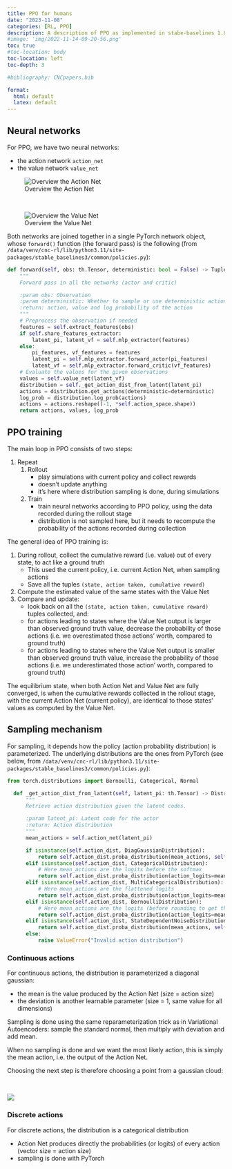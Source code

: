 ```yaml
---
title: PPO for humans
date: "2023-11-08"
categories: [RL, PPO]
description: A description of PPO as implemented in stabe-baselines 1.8.0
#image: 'img/2022-11-14-09-20-56.png'
toc: true
#toc-location: body
toc-location: left
toc-depth: 3

#bibliography: CNCpapers.bib

format:
  html: default
  latex: default
---
```


## Neural networks

For PPO, we have two neural networks:

- the action network `action_net`
- the value network `value_net`



![Overview the Action Net](img/ActionNet.png)

\

![Overview the Value Net](img/ValueNet.png)

Both networks are joined together in a single PyTorch network object,
whose `forward()` function (the forward pass) is the following
(from `/data/venv/cnc-rl/lib/python3.11/site-packages/stable_baselines3/common/policies.py`):

```python
def forward(self, obs: th.Tensor, deterministic: bool = False) -> Tuple[th.Tensor, th.Tensor, th.Tensor]:
    """
    Forward pass in all the networks (actor and critic)

    :param obs: Observation
    :param deterministic: Whether to sample or use deterministic actions
    :return: action, value and log probability of the action
    """
    # Preprocess the observation if needed
    features = self.extract_features(obs)
    if self.share_features_extractor:
        latent_pi, latent_vf = self.mlp_extractor(features)
    else:
        pi_features, vf_features = features
        latent_pi = self.mlp_extractor.forward_actor(pi_features)
        latent_vf = self.mlp_extractor.forward_critic(vf_features)
    # Evaluate the values for the given observations
    values = self.value_net(latent_vf)
    distribution = self._get_action_dist_from_latent(latent_pi)
    actions = distribution.get_actions(deterministic=deterministic)
    log_prob = distribution.log_prob(actions)
    actions = actions.reshape((-1, *self.action_space.shape))
    return actions, values, log_prob
```

## PPO training

The main loop in PPO consists of two steps:

1. Repeat
   1. Rollout
      - play simulations with current policy and collect rewards
      - doesn't update anything
      - it's here where distribution sampling is done, during simulations

   2. Train
      - train neural networks according to PPO policy, using the data recorded during the rollout stage
      - distribution is not sampled here, but it needs to recompute the probability of the actions
        recorded during collection

The general idea of PPO training is:

1. During rollout, collect the cumulative reward (i.e. value) out of every state, to act like a ground truth
   - This used the current policy, i.e. current Action Net, when sampling actions
   - Save all the tuples `(state, action taken, cumulative reward)`
2. Compute the estimated value of the same states with the Value Net
3. Compare and update:
   - look back on all the `(state, action taken, cumulative reward)` tuples collected, and:
   - for actions leading to states where the Value Net output is larger than observed ground truth value, decrease the probability of those actions
     (i.e. we overestimated those actions' worth, compared to ground truth)
   - for actions leading to states where the Value Net output is smaller than observed ground truth value, increase the probability of those actions
     (i.e. we underestimated those action' worth, compared to ground truth)

The equilibrium state, when both Action Net and Value Net are fully converged, is
when the cumulative rewards collected in the rollout stage, with the current Action Net (current policy),
are identical to those states' values as computed by the Value Net.

## Sampling mechanism

For sampling, it depends how the policy (action probability distribution) is parameterized.
The underlying distributions are the ones from PyTorch
(see below, from `/data/venv/cnc-rl/lib/python3.11/site-packages/stable_baselines3/common/policies.py`):

```python
from torch.distributions import Bernoulli, Categorical, Normal
```

```python
  def _get_action_dist_from_latent(self, latent_pi: th.Tensor) -> Distribution:
      """
      Retrieve action distribution given the latent codes.

      :param latent_pi: Latent code for the actor
      :return: Action distribution
      """
      mean_actions = self.action_net(latent_pi)

      if isinstance(self.action_dist, DiagGaussianDistribution):
          return self.action_dist.proba_distribution(mean_actions, self.log_std)
      elif isinstance(self.action_dist, CategoricalDistribution):
          # Here mean_actions are the logits before the softmax
          return self.action_dist.proba_distribution(action_logits=mean_actions)
      elif isinstance(self.action_dist, MultiCategoricalDistribution):
          # Here mean_actions are the flattened logits
          return self.action_dist.proba_distribution(action_logits=mean_actions)
      elif isinstance(self.action_dist, BernoulliDistribution):
          # Here mean_actions are the logits (before rounding to get the binary actions)
          return self.action_dist.proba_distribution(action_logits=mean_actions)
      elif isinstance(self.action_dist, StateDependentNoiseDistribution):
          return self.action_dist.proba_distribution(mean_actions, self.log_std, latent_pi)
      else:
          raise ValueError("Invalid action distribution")
```

### Continuous actions

For continuous actions, the distribution is parameterized a diagonal gaussian:

- the mean is the value produced by the Action Net (size = action size)
- the deviation is another learnable parameter (size = 1,  same value for all dimensions)

Sampling is done using the same reparameterization trick as in Variational Autoencoders:
sample the standard normal, then multiply with deviation and add mean.

When no sampling is done and we want the most likely action, this is simply
the mean action, i.e. the output of the Action Net.

Choosing the next step is therefore choosing a point from a gaussian cloud:

\

![](img/Explanation.png)

### Discrete actions

For discrete actions, the distribution is a categorical distribution

- Action Net produces directly the probabilities (or logits) of every action (vector size = action size)
- sampling is done with PyTorch
